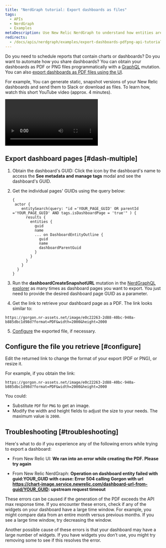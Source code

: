 ```yaml
---
title: "NerdGraph tutorial: Export dashboards as files"
tags:
  - APIs
  - NerdGraph
  - Examples
metaDescription: Use New Relic NerdGraph to understand how entities are related.
redirects:
  - /docs/apis/nerdgraph/examples/export-dashboards-pdfpng-api-tutorial
---
```


Do you need to schedule reports that contain charts or dashboards? Do you want to automate how you share dashboards? You can obtain your dashboards as PDF or PNG files programmatically with a [GraphQL](/docs/apis/nerdgraph/get-started/introduction-new-relic-nerdgraph) mutation. You can also [export dashboards as PDF files using the UI](/docs/dashboards/manage-your-dashboard/manage-your-dashboard#dash-export).

For example, You can generate static, snapshot versions of your New Relic dashboards and send them to Slack or download as files. To learn how, watch this short YouTube video (approx. 4 minutes).

<Video
  id="v5vBGV2Yy_0"
  type="youtube"
/>

## Export dashboard pages [#dash-multiple]

1. Obtain the dashboard's GUID: Click the <Icon name="fe-tag"/>
   icon by the dashboard's name to access the **See metadata and manage tags** modal and see the dashboard's GUID.
2. Get the individual pages' GUIDs using the query below:

   ```
   {
    actor {
       entitySearch(query: "id ='YOUR_PAGE_GUID' OR parentId ='YOUR_PAGE_GUID' AND tags.isDashboardPage = 'true'" ) {
         results {
           entities {
             guid
             name
             ... on DashboardEntityOutline {
               guid
               name
               dashboardParentGuid
             }
           }
         }
       }
     }
   }
   ```
3. Run the **dashboardCreateSnapshotURL** mutation in the [NerdGraphQL explorer](https://api.newrelic.com/graphiql) as many times as dashboard pages you want to export. You just need to provide the desired dashboard page GUID as a parameter.
4. Get the link to retrieve your dashboard page as a PDF. The link looks similar to:

```
https://gorgon.nr-assets.net/image/e0c22263-2d88-40bc-940a-b885dbc1d98d?format=PDF&width=2000&height=2000
```

5. [Configure](#configure) the exported file, if necessary.

## Configure the file you retrieve [#configure]

Edit the returned link to change the format of your export (PDF or PNG), or resize it.

For example, if you obtain the link:

```
https://gorgon.nr-assets.net/image/e0c22263-2d88-40bc-940a-b885dbc1d98d?format=PDF&width=2000&height=2000
```

You could:

* Substitute `PDF` for `PNG` to get an image.
* Modify the width and height fields to adjust the size to your needs. The maximum value is `2000`.

## Troubleshooting [#troubleshooting]

Here's what to do if you experience any of the following errors while trying to export a dashboard:

* From New Relic UI: **We ran into an error while creating the PDF. Please try again**

* From New Relic NerdGraph: **Operation on dashboard entity failed with guid:YOUR_GUID with cause: Error 504 calling Gorgon with url https://chart-image.service.newrelic.com/dashboard-url-from-guid/YOUR_GUID: upstream request timeout**

These errors can be caused if the generation of the PDF exceeds the API max response time. If you encounter these errors, check if any of the widgets on your dashboard have a large time window. For example, you might compare data from an entire month versus previous months. If you see a large time window, try decreasing the window.

Another possible cause of these errors is that your dashboard may have a large number of widgets. If you have widgets you don’t use, you might try removing some to see if this resolves the error.









